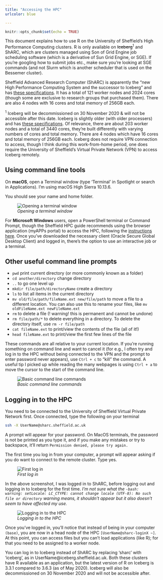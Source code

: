 ```yaml
---
title: "Accessing the HPC"
urlcolor: blue

---
```


```r
knitr::opts_chunk$set(echo = TRUE)
```

This document explains how to use R on the University of Sheffield's High Performance Computing clusters. R is only available on ~~Iceberg~~^1^ and ShARC, which are clusters managed using Son of Grid Engine job scheduling software (which is a derivative of Sun Grid Engine, or SGE). If you're googling how to submit jobs etc., make sure you're looking at SGE commands (and not Slurm which is another scheduler that is used on the Bessemer cluster).

Sheffield Advanced Research Computer (ShARC) is apparently the "new High Performance Computing System and the successor to Iceberg" and has [these specifications](https://docs.hpc.shef.ac.uk/en/latest/sharc/cluster_specs.html#sharc-specs). It has a total of 121 worker nodes and 2024 cores (though some are exclusive to research groups that purchased them). There are also 4 nodes with 16 cores and total memory of 256GB each. 

^1^ Iceberg will be decommissioned on 30 November 2020 & will not be accessible after this date. Iceberg is slightly older (with older processers) and has [these specifications](https://docs.hpc.shef.ac.uk/en/latest/iceberg/cluster_specs.html). Of relevance, there are about 203 worker nodes and a total of 3440 cores, they're built differently with varying numbers of cores and total memory. There are 4 nodes which have 16 cores and total memory of 256GB each. Iceberg does not require VPN connection to access, though I think during this work-from-home period, one does require the University of Sheffield's Virtual Private Network (VPN) to access Iceberg remotely.


## Using command line tools
On **macOS**, open a Terminal window (type 'Terminal' in Spotlight or search in Applications). I'm using macOS High Sierra 10.13.6.  

You should see your name and home folder.

![*Opening a terminal window*](Images/Terminal.png)

For **Microsoft Windows** users, open a PowerShell terminal or Command Prompt, though the Sheffield HPC guide recommends using the browser application (myAPPs portal) to access the HPC, following the [instructions here](https://www.sheffield.ac.uk/it-services/research/hpc/using/access/browser). Once you've downloaded the necessary client (Oracle Secure Global Desktop Client) and logged in, there's the option to use an interactive job or a terminal.

## Other useful command line prompts
* `pwd` print current directory (or more commonly known as a folder)
* `cd another/directory` change directory
* `..` to go one level up
* `mkdir file/path/directoryName` create a directory
* `ls` to list all items in the current directory
* `mv old/file/path/fileName.ext new/file/path` to move a file to a different location. You can also use this to rename your files, like `mv oldFileName.ext newFileName.ext`
* `rm` to delete a file (! warning! this is permanent and cannot be undone)
* `rm file/path/*` to delete everything in a directory. To delete the directory itself, use `rm -r file/path`
* `cat fileName.ext` to print/view the contents of the file (all of it!)
* `head fileName.ext` to print/view the first few lines of the file

These commands are all relative to your current location. If you're running something on command line and want to cancel it (for e.g., I often try and log in to the HPC without being connected to the VPN and the prompt to enter password never appears), use `Ctrl + c` to "kill" the command. A useful tip I picked up while reading the many webpages is using `Ctrl + a` to move the cursor to the start of the command line. 

![*Basic command line commands*](Images/TerminalCommands.png)


## Logging in to the HPC
You need to be connected to the University of Sheffield Virtual Private Network first. Once connected, type the following on your terminal
```bash
ssh -X UserName@sharc.sheffield.ac.uk
```

A prompt will appear for your password. On MacOS terminals, the password is not be printed as you type it, and if you make any mistakes or try to backspace, it'll return `Permission denied, please try again.`

The first time you log in from your computer, a prompt will appear asking if you do want to connect to the remote cluster. Type yes.

![*First log in*](Images/HPC_firstLogIn.png) 

In the above screenshot, I was logged in to ShARC, before logging out and logging in to Iceberg for the first time. *I'm not sure what the `-bash: warning: setLocale: LC_CTYPE: cannot change locale (UTF-8): No such file or directory` warning means, it shouldn't appear but it also doesn't seem to have affected my use.*


![*Logging in to the HPC*](Images/HPC_LogIn.png)


Once you've logged in, you'll notice that instead of being in your computer `(base)`, you are now in a head node of the HPC `[UserName@sharc-loginX ~]`. At this point, you can access files but you can't load applications (like R); for that you need to be assigned to a worker node.

You can log in to Iceberg instead of ShARC by replacing 'sharc' with 'iceberg', as in UserName@iceberg.sheffield.ac.uk. Both these clusters have R available as an application, but the latest version of R on Iceberg is 3.3.1 compared to 3.6.3 (as of May 2020). Iceberg will also be decommissioned on 30 November 2020 and will not be accessible after.
